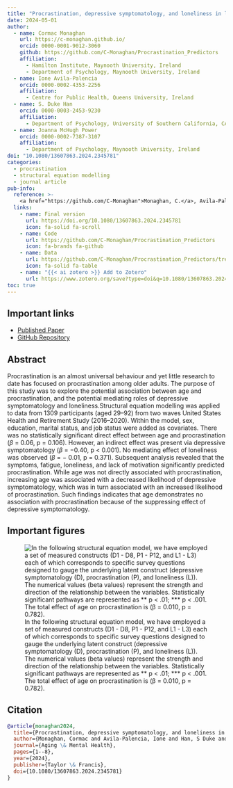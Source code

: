 ```yaml
---
title: "Procrastination, depressive symptomatology, and loneliness in later life"
date: 2024-05-01
author:
  - name: Cormac Monaghan
    url: https://c-monaghan.github.io/
    orcid: 0000-0001-9012-3060
    github: https://github.com/C-Monaghan/Procrastination_Predictors
    affiliation: 
      - Hamilton Institute, Maynooth University, Ireland
      - Department of Psychology, Maynooth University, Ireland
  - name: Ione Avila-Palencia
    orcid: 0000-0002-4353-2256
    affiliation: 
      - Centre for Public Health, Queens University, Ireland
  - name: S. Duke Han
    orcid: 0000-0003-2453-9230
    affiliation: 
      - Department of Psychology, University of Southern California, CA, USA
  - name: Joanna McHugh Power
    orcid: 0000-0002-7387-3107
    affiliation: 
      - Department of Psychology, Maynooth University, Ireland
doi: "10.1080/13607863.2024.2345781"
categories:
  - procrastination
  - structural equation modelling
  - journal article
pub-info:
  reference: >-
    <a href="https://github.com/C-Monaghan">Monaghan, C.</a>, Avila-Palencia, I., Han, S. D., & McHugh Power, J. (2024). Procrastination, depressive symptomatology, and loneliness in later life. <em>Aging & Mental Health, 28</em>(9), 1270–1277. <a href=https://doi.org/10.1080/13607863.2024.2345781><code>10.1080/13607863.2024.2345781</code></a>
  links:
    - name: Final version
      url: https://doi.org/10.1080/13607863.2024.2345781
      icon: fa-solid fa-scroll
    - name: Code
      url: https://github.com/C-Monaghan/Procrastination_Predictors
      icon: fa-brands fa-github
    - name: Data
      url: https://github.com/C-Monaghan/Procrastination_Predictors/tree/main/01__Data
      icon: fa-solid fa-table
    - name: "{{< ai zotero >}} Add to Zotero"
      url: https://www.zotero.org/save?type=doi&q=10.1080/13607863.2024.2345781
toc: true
---
```


## Important links

-   [Published Paper](https://doi.org/10.1080/13607863.2024.2345781){target="_blank"}
-   [GitHub Repository](https://github.com/C-Monaghan/Procrastination_Predictors){target="_blank"}

## Abstract

Procrastination is an almost universal behaviour and yet little research to date has focused on procrastination among older adults. The purpose of this study was to explore the potential association between age and procrastination, and the potential mediating roles of depressive symptomatology and loneliness.Structural equation modelling was applied to data from 1309 participants (aged 29–92) from two waves United States Health and Retirement Study (2016–2020). Within the model, sex, education, marital status, and job status were added as covariates. There was no statistically significant direct effect between age and procrastination ($\beta$ = 0.06, p = 0.106). However, an indirect effect was present via depressive symptomatology ($\beta$ = −0.40, p \< 0.001). No mediating effect of loneliness was observed ($\beta$ = − 0.01, p = 0.371). Subsequent analysis revealed that the symptoms, fatigue, loneliness, and lack of motivation significantly predicted procrastination. While age was not directly associated with procrastination, increasing age was associated with a decreased likelihood of depressive symptomatology, which was in turn associated with an increased likelihood of procrastination. Such findings indicates that age demonstrates no association with procrastination because of the suppressing effect of depressive symptomatology.

## Important figures

![In the following structural equation model, we have employed a set of measured constructs (D1 - D8, P1 - P12, and L1 - L3) each of which corresponds to specific survey questions designed to gauge the underlying latent construct (depressive symptomatology (D), procrastination (P), and loneliness (L)). The numerical values (beta values) represent the strength and direction of the relationship between the variables. Statistically significant pathways are represented as \*\* p \< .01; \*\*\* p \< .001. The total effect of age on procrastination is (β = 0.010, p = 0.782).](./SEM.png)

## Citation

``` bibtex
@article{monaghan2024,
  title={Procrastination, depressive symptomatology, and loneliness in later life},
  author={Monaghan, Cormac and Avila-Palencia, Ione and Han, S Duke and McHugh Power, Joanna},
  journal={Aging \& Mental Health},
  pages={1--8},
  year={2024},
  publisher={Taylor \& Francis},
  doi={10.1080/13607863.2024.2345781}
}
```
